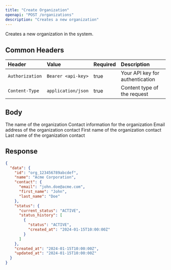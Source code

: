 ```yaml
---
title: "Create Organization"
openapi: "POST /organizations"
description: "Creates a new organization"
---
```


Creates a new organization in the system.

## Common Headers

| Header          | Value              | Required | Description                     |
| :-------------- | :----------------- | :------- | :------------------------------ |
| `Authorization` | `Bearer <api-key>` | true     | Your API key for authentication |
| `Content-Type`  | `application/json` | true     | Content type of the request     |

## Body

<ParamField body="name" type="string" required>
  The name of the organization
</ParamField>

<ParamField body="contact" type="object" required>
  Contact information for the organization
</ParamField>

<ParamField body="contact.email" type="string" required>
  Email address of the organization contact
</ParamField>

<ParamField body="contact.first_name" type="string" required>
  First name of the organization contact
</ParamField>

<ParamField body="contact.last_name" type="string" required>
  Last name of the organization contact
</ParamField>

## Response

<ResponseExample>

```json Response
{
  "data": {
    "id": "org_123456789abcdef",
    "name": "Acme Corporation",
    "contact": {
      "email": "john.doe@acme.com",
      "first_name": "John",
      "last_name": "Doe"
    },
    "status": {
      "current_status": "ACTIVE",
      "status_history": [
        {
          "status": "ACTIVE",
          "created_at": "2024-01-15T10:00:00Z"
        }
      ]
    },
    "created_at": "2024-01-15T10:00:00Z",
    "updated_at": "2024-01-15T10:00:00Z"
  }
}
```

</ResponseExample>
